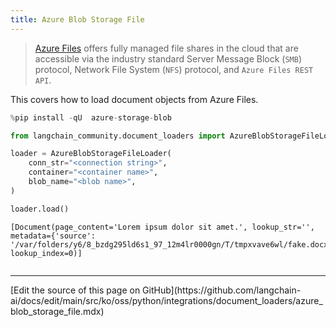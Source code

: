 ```yaml
---
title: Azure Blob Storage File
---
```


>[Azure Files](https://learn.microsoft.com/en-us/azure/storage/files/storage-files-introduction) offers fully managed file shares in the cloud that are accessible via the industry standard Server Message Block (`SMB`) protocol, Network File System (`NFS`) protocol, and `Azure Files REST API`.

This covers how to load document objects from Azure Files.

```python
%pip install -qU  azure-storage-blob
```

```python
from langchain_community.document_loaders import AzureBlobStorageFileLoader
```

```python
loader = AzureBlobStorageFileLoader(
    conn_str="<connection string>",
    container="<container name>",
    blob_name="<blob name>",
)
```

```python
loader.load()
```

```output
[Document(page_content='Lorem ipsum dolor sit amet.', lookup_str='', metadata={'source': '/var/folders/y6/8_bzdg295ld6s1_97_12m4lr0000gn/T/tmpxvave6wl/fake.docx'}, lookup_index=0)]
```

```python

```

---

<Callout icon="pen-to-square" iconType="regular">
  [Edit the source of this page on GitHub](https://github.com/langchain-ai/docs/edit/main/src/ko/oss/python/integrations/document_loaders/azure_blob_storage_file.mdx)
</Callout>
